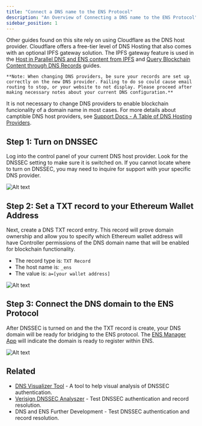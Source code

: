 ```yaml
---
title: "Connect a DNS name to the ENS Protocol"
description: "An Overview of Connecting a DNS name to the ENS Protocol"
sidebar_position: 1
---
```


Other guides found on this site rely on using Cloudflare as the DNS host provider. Cloudflare offers a free-tier level of DNS Hosting that also comes with an optional IPFS gateway solution. The IPFS gateway feature is used in the [Host in Parallel DNS and ENS content from IPFS](/dnstoens/importguide/host-in-parallel) and [Query Blockchain Content through DNS Records](/dnstoens/importguide/dynamic-blockchain-content) guides. 

`**Note: When changing DNS providers, be sure your records are set up correctly on the new DNS provider. Failing to do so could cause email routing to stop, or your website to not display. Please proceed after making necessary notes about your current DNS configuration.**`

It is not necessary to change DNS providers to enable blockchain funcionality of a domain name in most cases. For more details about camptible DNS host providers, see [Support Docs - A Table of DNS Hosting Providers](https://support.ens.domains/docs/howto/link-dns-name#hosting-providers).

## Step 1: Turn on DNSSEC

Log into the control panel of your current DNS host provider. Look for the DNSSEC setting to make sure it is switched on. If you cannot locate where to turn on DNSSEC, you may need to inquire for support with your specific DNS provider.

![Alt text](https://dnstoens.com/images/1-index-sc1.png "Turn on DNSSEC")

## Step 2: Set a TXT record to your Ethereum Wallet Address

Next, create a DNS TXT record entry. This record will prove domain ownership and allow you to specify which Ethereum wallet address will have Controller permissions of the DNS domain name that will be enabled for blockchain functionality.

* The record type is: `TXT Record`
* The host name is: `_ens`
* The value is: `a=[your wallet address]`

![Alt text](https://dnstoens.com/images/1-index-sc2.png "Set TXT Record")

## Step 3: Connect the DNS domain to the ENS Protocol

After DNSSEC is turned on and the the TXT record is create, your DNS domain will be ready for bridging to the ENS protocol. The [ENS Manager App](https://app.ens.domains) will indicate the domain is ready to register within ENS.

![Alt text](https://dnstoens.com/images/1-index-sc3.png "DNS Ready for ENS Import")

## Related

* [DNS Visualizer Tool](https://dnsviz.net/) - A tool to help visual analysis of DNSSEC authentication.
* [Verisign DNSSEC Analyszer](https://dnssec-debugger.verisignlabs.com/) - Test DNSSEC authentication and record resolution.
* DNS and ENS Further Development - Test DNSSEC authentication and record resolution.